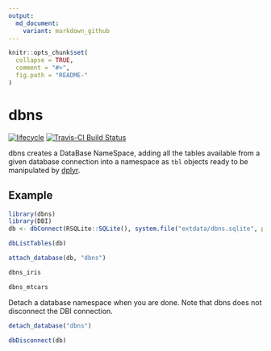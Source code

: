 ```yaml
---
output:
  md_document:
    variant: markdown_github
---
```


<!-- README.md is generated from README.Rmd. Please edit that file -->

```r
knitr::opts_chunk$set(
  collapse = TRUE,
  comment = "#>",
  fig.path = "README-"
)
```

# dbns

[![lifecycle](https://img.shields.io/badge/lifecycle-experimental-orange.svg)](https://www.tidyverse.org/lifecycle/#experimental)
[![Travis-CI Build Status](https://travis-ci.org/mdlincoln/dbns.svg?branch=master)](https://travis-ci.org/mdlincoln/dbns)

dbns creates a DataBase NameSpace, adding all the tables available from a given database connection into a namespace as `tbl` objects ready to be manipulated by [dplyr].

[dplyr]: https://cran.r-project.org/web/packages/dplyr/index.html

## Example

```r
library(dbns)
library(DBI)
db <- dbConnect(RSQLite::SQLite(), system.file("extdata/dbns.sqlite", package = "dbns"))

dbListTables(db)

attach_database(db, "dbns")

dbns_iris

dbns_mtcars
```

Detach a database namespace when you are done.
Note that dbns does not disconnect the DBI connection.

```r
detach_database("dbns")

dbDisconnect(db)
```
